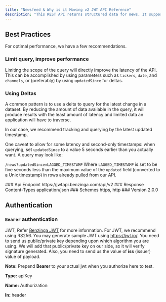 ```yaml
---
title: "Newsfeed & Why is it Moving v2 JWT API Reference"
description: "This REST API returns structured data for news. It supports JWT based authentication."
---
```

## Best Practices
For optimal performance, we have a few recommendations.

### Limit query, improve performance
Limiting the scope of the query will directly improve the latency of the API. This can be accomplished by using parameters such as `tickers`, `date`, and `channels`, or (preferably) by using `updatedSince` for deltas.

### Using Deltas
A common pattern is to use a delta to query for the latest change in a dataset. By reducing the amount of data available in the query, it will produce results with the least amount of latency and limited data an application will have to traverse.

In our case, we recommend tracking and querying by the latest updated timestamp.

One caveat to allow for some latency and second-only timestamps: when querying, set `updatedSince` to a value 5 seconds earlier than you actually want. A query may look like:

`/news?updatedSince=LAGGED_TIMESTAMP` Where `LAGGED_TIMESTAMP` is set to be five seconds less than the maximum value of the `updated` field (converted to a Unix timestamp) in rows already pulled from our API.

<Info>
### Api Endpoint
https://jwtapi.benzinga.com/api/v2
### Response Content-Types
application/json
### Schemes
https, http
### Version
2.0.0
</Info>

## Authentication
### `Bearer` authentication
JWT, Refer [Benzinga JWT](https://github.com/Benzinga/jwt) for more information. For JWT, we recommend using RS256. You may generate sample JWT using https://jwt.io/. You need to send us public/private key depending upon which algorithm you are using. We will add that public/private key on our side, so it will verify signature generated. Also, you need to send us the value of **iss** (issuer) value of payload.

**Note:** Prepend **Bearer** to your actual jwt when you authorize here to test.

**Type:** apiKey

**Name:** Authorization

**In:** header